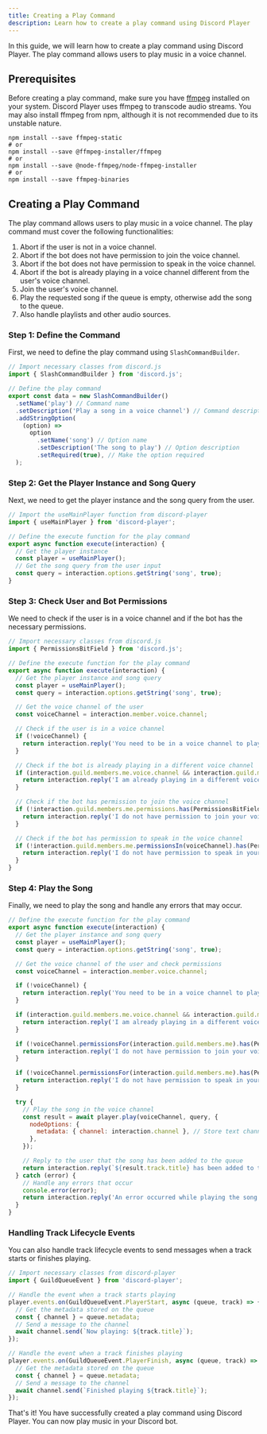 ```yaml
---
title: Creating a Play Command
description: Learn how to create a play command using Discord Player
---
```


In this guide, we will learn how to create a play command using Discord Player. The play command allows users to play music in a voice channel.

## Prerequisites

Before creating a play command, make sure you have [ffmpeg](https://ffmpeg.org/download.html) installed on your system. Discord Player uses ffmpeg to transcode audio streams. You may also install ffmpeg from npm, although it is not recommended due to its unstable nature.

```package-install
npm install --save ffmpeg-static
# or
npm install --save @ffmpeg-installer/ffmpeg
# or
npm install --save @node-ffmpeg/node-ffmpeg-installer
# or
npm install --save ffmpeg-binaries
```

## Creating a Play Command

The play command allows users to play music in a voice channel. The play command must cover the following functionalities:

1. Abort if the user is not in a voice channel.
2. Abort if the bot does not have permission to join the voice channel.
3. Abort if the bot does not have permission to speak in the voice channel.
4. Abort if the bot is already playing in a voice channel different from the user's voice channel.
5. Join the user's voice channel.
6. Play the requested song if the queue is empty, otherwise add the song to the queue.
7. Also handle playlists and other audio sources.

### Step 1: Define the Command

First, we need to define the play command using `SlashCommandBuilder`.

```js title="play.js"
// Import necessary classes from discord.js
import { SlashCommandBuilder } from 'discord.js';

// Define the play command
export const data = new SlashCommandBuilder()
  .setName('play') // Command name
  .setDescription('Play a song in a voice channel') // Command description
  .addStringOption(
    (option) =>
      option
        .setName('song') // Option name
        .setDescription('The song to play') // Option description
        .setRequired(true), // Make the option required
  );
```

### Step 2: Get the Player Instance and Song Query

Next, we need to get the player instance and the song query from the user.

```js title="play.js"
// Import the useMainPlayer function from discord-player
import { useMainPlayer } from 'discord-player';

// Define the execute function for the play command
export async function execute(interaction) {
  // Get the player instance
  const player = useMainPlayer();
  // Get the song query from the user input
  const query = interaction.options.getString('song', true);
}
```

### Step 3: Check User and Bot Permissions

We need to check if the user is in a voice channel and if the bot has the necessary permissions.

```js title="play.js"
// Import necessary classes from discord.js
import { PermissionsBitField } from 'discord.js';

// Define the execute function for the play command
export async function execute(interaction) {
  // Get the player instance and song query
  const player = useMainPlayer();
  const query = interaction.options.getString('song', true);

  // Get the voice channel of the user
  const voiceChannel = interaction.member.voice.channel;

  // Check if the user is in a voice channel
  if (!voiceChannel) {
    return interaction.reply('You need to be in a voice channel to play music!');
  }

  // Check if the bot is already playing in a different voice channel
  if (interaction.guild.members.me.voice.channel && interaction.guild.members.me.voice.channel !== voiceChannel) {
    return interaction.reply('I am already playing in a different voice channel!');
  }

  // Check if the bot has permission to join the voice channel
  if (!interaction.guild.members.me.permissions.has(PermissionsBitField.Flags.Connect)) {
    return interaction.reply('I do not have permission to join your voice channel!');
  }

  // Check if the bot has permission to speak in the voice channel
  if (!interaction.guild.members.me.permissionsIn(voiceChannel).has(PermissionsBitField.Flags.Speak)) {
    return interaction.reply('I do not have permission to speak in your voice channel!');
  }
}
```

### Step 4: Play the Song

Finally, we need to play the song and handle any errors that may occur.

```js title="play.js"
// Define the execute function for the play command
export async function execute(interaction) {
  // Get the player instance and song query
  const player = useMainPlayer();
  const query = interaction.options.getString('song', true);

  // Get the voice channel of the user and check permissions
  const voiceChannel = interaction.member.voice.channel;

  if (!voiceChannel) {
    return interaction.reply('You need to be in a voice channel to play music!');
  }

  if (interaction.guild.members.me.voice.channel && interaction.guild.members.me.voice.channel !== voiceChannel) {
    return interaction.reply('I am already playing in a different voice channel!');
  }

  if (!voiceChannel.permissionsFor(interaction.guild.members.me).has(PermissionsBitField.Flags.Connect)) {
    return interaction.reply('I do not have permission to join your voice channel!');
  }

  if (!voiceChannel.permissionsFor(interaction.guild.members.me).has(PermissionsBitField.Flags.Speak)) {
    return interaction.reply('I do not have permission to speak in your voice channel!');
  }

  try {
    // Play the song in the voice channel
    const result = await player.play(voiceChannel, query, {
      nodeOptions: {
        metadata: { channel: interaction.channel }, // Store text channel as metadata on the queue
      },
    });

    // Reply to the user that the song has been added to the queue
    return interaction.reply(`${result.track.title} has been added to the queue!`);
  } catch (error) {
    // Handle any errors that occur
    console.error(error);
    return interaction.reply('An error occurred while playing the song!');
  }
}
```

### Handling Track Lifecycle Events

You can also handle track lifecycle events to send messages when a track starts or finishes playing.

```js title="index.js"
// Import necessary classes from discord-player
import { GuildQueueEvent } from 'discord-player';

// Handle the event when a track starts playing
player.events.on(GuildQueueEvent.PlayerStart, async (queue, track) => {
  // Get the metadata stored on the queue
  const { channel } = queue.metadata;
  // Send a message to the channel
  await channel.send(`Now playing: ${track.title}`);
});

// Handle the event when a track finishes playing
player.events.on(GuildQueueEvent.PlayerFinish, async (queue, track) => {
  // Get the metadata stored on the queue
  const { channel } = queue.metadata;
  // Send a message to the channel
  await channel.send(`Finished playing ${track.title}`);
});
```

That's it! You have successfully created a play command using Discord Player. You can now play music in your Discord bot.
